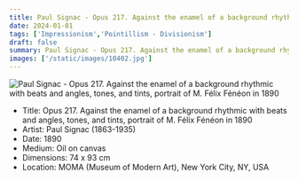 ```yaml
---
title: Paul Signac - Opus 217. Against the enamel of a background rhythmic with beats and angles, tones, and tints, portrait of M. Félix Fénéon in 1890
date: 2024-01-01
tags: ['Impressionism','Pointillism - Divisionism']
draft: false
summary: Paul Signac - Opus 217. Against the enamel of a background rhythmic with beats and angles, tones, and tints, portrait of M. Félix Fénéon in 1890
images: ['/static/images/10402.jpg']
---
```


![Paul Signac - Opus 217. Against the enamel of a background rhythmic with beats and angles, tones, and tints, portrait of M. Félix Fénéon in 1890](/static/images/10402.jpg)

* Title: Opus 217. Against the enamel of a background rhythmic with beats and angles, tones, and tints, portrait of M. Félix Fénéon in 1890
* Artist: Paul Signac (1863-1935)
* Date: 1890
* Medium: Oil on canvas
* Dimensions: 74 x 93 cm
* Location: MOMA (Museum of Modern Art), New York City, NY, USA


